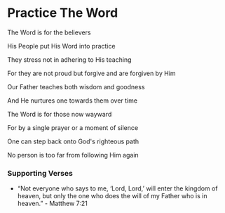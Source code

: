 # Practice The Word

The Word is for the believers

His People put His Word into practice

They stress not in adhering to His teaching

For they are not proud but forgive and are forgiven by Him

Our Father teaches both wisdom and goodness

And He nurtures one towards them over time

The Word is for those now wayward

For by a single prayer or a moment of silence

One can step back onto God's righteous path

No person is too far from following Him again

### Supporting Verses

- “Not everyone who says to me, ‘Lord, Lord,’ will enter the kingdom of heaven, but only the one who does the will of my Father who is in heaven.” - Matthew 7:21
